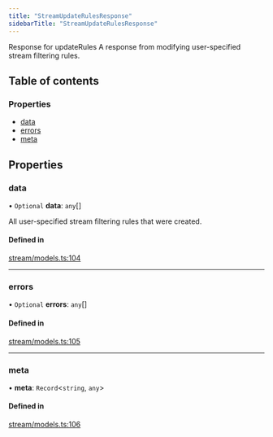 ```yaml
---
title: "StreamUpdateRulesResponse"
sidebarTitle: "StreamUpdateRulesResponse"
---
```


Response for updateRules
A response from modifying user-specified stream filtering rules.

## Table of contents

### Properties

- [data](/xdks/typescript/reference/interfaces/StreamUpdateRulesResponse#data)
- [errors](/xdks/typescript/reference/interfaces/StreamUpdateRulesResponse#errors)
- [meta](/xdks/typescript/reference/interfaces/StreamUpdateRulesResponse#meta)

## Properties

### data

• `Optional` **data**: `any`[]

All user-specified stream filtering rules that were created.

#### Defined in

[stream/models.ts:104](https://github.com/xdevplatform/xdk/blob/298ca9350d035e40e7c8ee0753c50052819a41e2/xdk/typescript/src/stream/models.ts#L104)

___

### errors

• `Optional` **errors**: `any`[]

#### Defined in

[stream/models.ts:105](https://github.com/xdevplatform/xdk/blob/298ca9350d035e40e7c8ee0753c50052819a41e2/xdk/typescript/src/stream/models.ts#L105)

___

### meta

• **meta**: `Record`\<`string`, `any`\>

#### Defined in

[stream/models.ts:106](https://github.com/xdevplatform/xdk/blob/298ca9350d035e40e7c8ee0753c50052819a41e2/xdk/typescript/src/stream/models.ts#L106)
